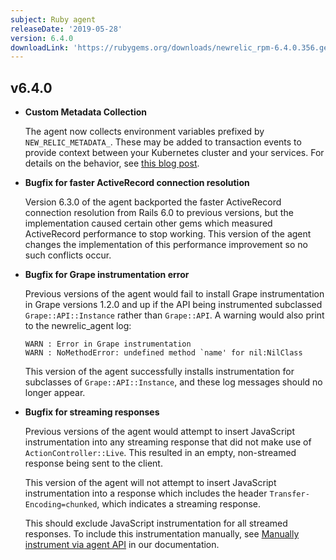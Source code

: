 ```yaml
---
subject: Ruby agent
releaseDate: '2019-05-28'
version: 6.4.0
downloadLink: 'https://rubygems.org/downloads/newrelic_rpm-6.4.0.356.gem'
---
```


## v6.4.0

* **Custom Metadata Collection**

  The agent now collects environment variables prefixed by `NEW_RELIC_METADATA_`. These may be added to transaction events to provide context between your Kubernetes cluster and your services. For details on the behavior, see [this blog post](https://blog.newrelic.com/engineering/monitoring-application-performance-in-kubernetes/).
* **Bugfix for faster ActiveRecord connection resolution**

  Version 6.3.0 of the agent backported the faster ActiveRecord connection resolution from Rails 6.0 to previous versions, but the implementation caused certain other gems which measured ActiveRecord performance to stop working. This version of the agent changes the implementation of this performance improvement so no such conflicts occur.
* **Bugfix for Grape instrumentation error**

  Previous versions of the agent would fail to install Grape instrumentation in Grape versions 1.2.0 and up if the API being instrumented subclassed `Grape::API::Instance` rather than `Grape::API`. A warning would also print to the newrelic_agent log:

  ```
  WARN : Error in Grape instrumentation
  WARN : NoMethodError: undefined method `name' for nil:NilClass
  ```

  This version of the agent successfully installs instrumentation for subclasses of `Grape::API::Instance`, and these log messages should no longer appear.
* **Bugfix for streaming responses**

  Previous versions of the agent would attempt to insert JavaScript instrumentation into any streaming response that did not make use of `ActionController::Live`. This resulted in an empty, non-streamed response being sent to the client.

  This version of the agent will not attempt to insert JavaScript instrumentation into a response which includes the header `Transfer-Encoding=chunked`, which indicates a streaming response.

  This should exclude JavaScript instrumentation for all streamed responses. To include this instrumentation manually, see [Manually instrument via agent API](https://docs.newrelic.com/docs/agents/ruby-agent/features/new-relic-browser-ruby-agent#manual_instrumentation) in our documentation.
